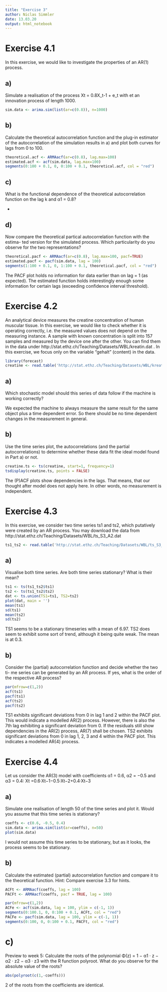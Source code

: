 ```yaml
---
title: "Exercise 3"
author: Niclas Simmler
date: 13.03.20
output: html_notebook
---
```


# Exercise 4.1
In this exercise, we would like to investigate the properties of an AR(1) process.

## a)
Simulate a realisation of the process Xt = 0.8X_t-1 + e_t with et an innovation process of length 1000.

```r
sim.data <- arima.sim(list(ar=c(0.8)), n=1000)
```

## b)
Calculate the theoretical autocorrelation function and the plug-in estimator of the autocorrelation of the simulation results in a) and plot both curves for lags from 0 to 100.

```r
theoretical.acf <- ARMAacf(ar=c(0.8), lag.max=100)
estimated.acf <- acf(sim.data, lag.max=100)
segments(0:100 + 0.1, 0, 0:100 + 0.1, theoretical.acf, col = "red")
```
## c)
What is the functional dependence of the theoretical autocorrelation function on the lag k and α1 = 0.8?

-

## d)
Now compare the theoretical partical autocorrelation function with the estima- ted version for the simulated process. Which particularity do you observe for the two representations?

```r
theoretical.pacf <- ARMAacf(ar=c(0.8), lag.max=100, pacf=TRUE)
estimated.pacf <- pacf(sim.data, lag = 100)
segments(1:100 + 0.1, 0, 1:100 + 0.1, theoretical.pacf, col = "red")
```
The PACF plot holds no information for data earlier than on lag = 1 (as expected). The estimated function holds interestingly enough some information for certain lags (exceeding confidence interval threshold).

# Exercise 4.2
An analytical device measures the creatine concentration of human muscular tissue. In this exercise, we would like to check whether it is operating correctly, i.e. the measured values does not depend on the measuring instance. A sample with known concentration is split into 157 samples and measured by the device one after the other. You can find them in the data under http://stat.ethz.ch/Teaching/Datasets/WBL/kreatin.dat . In this exercise, we focus only on the variable "gehalt" (content) in the data.

```r
library(forecast)
creatine <- read.table('http://stat.ethz.ch/Teaching/Datasets/WBL/kreatin.dat', header=TRUE)$gehalt
```

## a)
Which stochastic model should this series of data follow if the machine is working correctly?

We expected the machine to always measure the same result for the same object plus a time dependent error. So there should be no time dependent changes in the measurement in general.

## b)
Use the time series plot, the autocorrelations (and the partial autocorrelations) to determine whether these data fit the ideal model found in Part a) or not.

```r
creatine.ts <- ts(creatine, start=1, frequency=1)
tsdisplay(creatine.ts, points = FALSE)
```
The (P)ACF plots show dependencies in the lags. That means, that our thought after model does not apply here. In other words, no measurement is independent.



# Exercise 4.3
In this exercise, we consider two time series ts1 and ts2, which putatively were created by an AR process. You may download the data from
http://stat.ethz.ch/Teaching/Datasets/WBL/ts_S3_A2.dat

```r
ts1_ts2 <- read.table('http://stat.ethz.ch/Teaching/Datasets/WBL/ts_S3_A2.dat', header = TRUE)
```

## a)
Visualise both time series. Are both time series stationary? What is their mean?

```r
ts1 <- ts(ts1_ts2$ts1)
ts2 <- ts(ts1_ts2$ts2)
dat <- ts.union(TS1=ts1, TS2=ts2)
plot(dat, main = '')
mean(ts1)
sd(ts1)
mean(ts2)
sd(ts2)
```
TS1 seems to be a stationary timeseries with a mean of 6.97.
TS2 does seem to exhibit some sort of trend, although it being quite weak. The mean is at 0.3.

## b)
Consider the (partial) autocorrelation function and decide whether the two ti- me series can be generated by an AR process. If yes, what is the order of the respective AR process?
```r
par(mfrow=c(1,2))
acf(ts1)
pacf(ts1)
acf(ts2)
pacf(ts2)
```
TS1 exhibits significant deviations from 0 in lag 1 and 2 within the PACF plot. This would indicate a modelled AR(2) process. However, there is also the 7th lag exhibiting a significant deviation from 0. If the residuals still show dependencies in the AR(2) process, AR(7) shall be chosen.
TS2 exhibits significant deviations from 0 in lag 1, 2, 3 and 4 within the PACF plot. This indicates a modelled AR(4) process.

# Exercise 4.4

Let us consider the AR(3) model with coefficients α1 = 0.6, α2 = −0.5 and α3 = 0.4:
Xt =0.6·Xt−1−0.5·Xt−2+0.4·Xt−3

## a)
Simulate one realisation of length 50 of the time series and plot it. Would you assume that this time series is stationary?

```r
coeffs <- c(0.6, -0.5, 0.4)
sim.data <- arima.sim(list(ar=coeffs), n=50)
plot(sim.data)
```
I would not assume this time series to be stationary, but as it looks, the process seems to be stationary.

## b)
Calculate the estimated (partial) autocorrelation function and compare it to the theoretical function. Hint: Compare exercise 3.3 for hints.
```r
ACFt <- ARMAacf(coeffs, lag = 100)
PACFt <- ARMAacf(coeffs, pacf = TRUE, lag = 100)

par(mfrow=c(1,2))
ACFe <- acf(sim.data, lag = 100, ylim = c(-1, 1))
segments(0:100.1, 0, 0:100 + 0.1, ACFt, col = "red")
PACFe <- pacf(sim.data, lag = 100, ylim = c(-1, 1))
segments(0:100, 0, 0:100 + 0.1, PACFt, col = "red")
```
# c)
Preview to week 5: Calculate the roots of the polynomial Φ(z) = 1 − α1 · z − α2 · z2 − α3 · z3 with the R function polyroot. What do you observe for the absolute value of the roots?

```r
abs(polyroot(c(1,-coeffs)))
```
2 of the roots from the coefficients are identical.